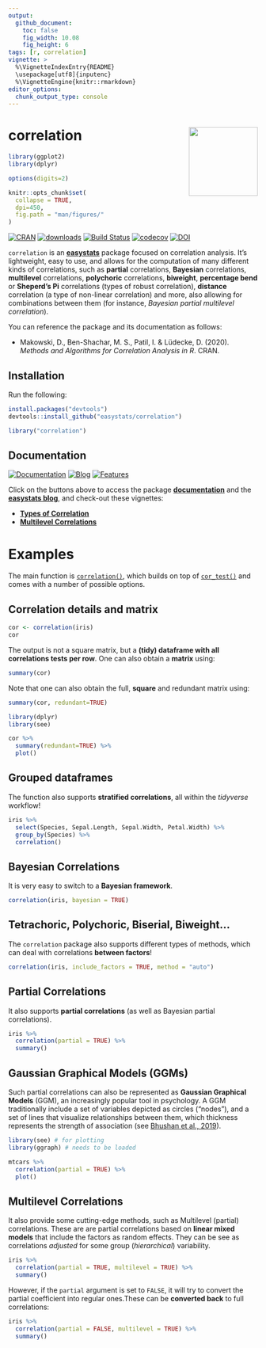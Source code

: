```yaml
---
output: 
  github_document:
    toc: false
    fig_width: 10.08
    fig_height: 6
tags: [r, correlation]
vignette: >
  %\VignetteIndexEntry{README}
  \usepackage[utf8]{inputenc}
  %\VignetteEngine{knitr::rmarkdown}
editor_options: 
  chunk_output_type: console
---
```


# correlation <img src='man/figures/logo.png' align="right" height="139" />

```r
library(ggplot2)
library(dplyr)

options(digits=2)

knitr::opts_chunk$set(
  collapse = TRUE,
  dpi=450,
  fig.path = "man/figures/"
)
```


[![CRAN](http://www.r-pkg.org/badges/version/correlation)](https://cran.r-project.org/package=correlation)
[![downloads](http://cranlogs.r-pkg.org/badges/correlation)](https://cran.r-project.org/package=correlation)
[![Build Status](https://travis-ci.org/easystats/correlation.svg?branch=master)](https://travis-ci.org/easystats/correlation)
[![codecov](https://codecov.io/gh/easystats/correlation/branch/master/graph/badge.svg)](https://codecov.io/gh/easystats/correlation)
[![DOI](https://zenodo.org/badge/DOI/10.5281/zenodo.3837171.svg)](https://doi.org/10.5281/zenodo.3837171)



`correlation` is an [**easystats**](https://github.com/easystats/easystats) package focused on correlation analysis. It's lightweight, easy to use, and allows for the computation of many different kinds of correlations, such as **partial** correlations, **Bayesian** correlations, **multilevel** correlations, **polychoric** correlations, **biweight**, **percentage bend** or **Sheperd's Pi** correlations (types of robust correlation), **distance** correlation (a type of non-linear correlation) and more, also allowing for combinations between them (for instance, *Bayesian partial multilevel correlation*).

You can reference the package and its documentation as follows:

- Makowski, D., Ben-Shachar, M. S., Patil, I. \& Lüdecke, D. (2020). *Methods and Algorithms for Correlation Analysis in R*. CRAN.


## Installation


Run the following:

```r
install.packages("devtools")
devtools::install_github("easystats/correlation")
```
```r
library("correlation")
```

## Documentation

[![Documentation](https://img.shields.io/badge/documentation-correlation-orange.svg?colorB=E91E63)](https://easystats.github.io/correlation/)
[![Blog](https://img.shields.io/badge/blog-easystats-orange.svg?colorB=FF9800)](https://easystats.github.io/blog/posts/)
[![Features](https://img.shields.io/badge/features-correlation-orange.svg?colorB=2196F3)](https://easystats.github.io/correlation/reference/index.html)

Click on the buttons above to access the package [**documentation**](https://easystats.github.io/correlation/) and the [**easystats blog**](https://easystats.github.io/blog/posts/), and check-out these vignettes:


- [**Types of Correlation**](https://easystats.github.io/correlation/articles/types.html)
- [**Multilevel Correlations**](https://easystats.github.io/correlation/articles/multilevel.html)


# Examples

The main function is [`correlation()`](https://easystats.github.io/correlation/reference/correlation.html), which builds on top of [`cor_test()`](https://easystats.github.io/correlation/reference/cor_test.html) and comes with a number of possible options.

## Correlation details and matrix

```r
cor <- correlation(iris)
cor
```

The output is not a square matrix, but a **(tidy) dataframe with all correlations tests per row**. One can also obtain a **matrix** using:

```r
summary(cor)
```

Note that one can also obtain the full, **square** and redundant matrix using:

```r
summary(cor, redundant=TRUE)
```


```r
library(dplyr)
library(see)

cor %>% 
  summary(redundant=TRUE) %>% 
  plot()
```


## Grouped dataframes

The function also supports **stratified correlations**, all within the *tidyverse* workflow!

```r
iris %>% 
  select(Species, Sepal.Length, Sepal.Width, Petal.Width) %>% 
  group_by(Species) %>% 
  correlation()
```


## Bayesian Correlations

It is very easy to switch to a **Bayesian framework**.

```r
correlation(iris, bayesian = TRUE)
```


## Tetrachoric, Polychoric, Biserial, Biweight...

The `correlation` package also supports different types of methods, which can deal with correlations **between factors**!

```r
correlation(iris, include_factors = TRUE, method = "auto")
```





## Partial Correlations

It also supports **partial correlations** (as well as Bayesian partial correlations).

```r
iris %>% 
  correlation(partial = TRUE) %>% 
  summary()
```

## Gaussian Graphical Models (GGMs)

Such partial correlations can also be represented as **Gaussian Graphical Models** (GGM), an increasingly popular tool in psychology. A GGM traditionally include a set of variables depicted as circles ("nodes"), and a set of lines that visualize relationships between them, which thickness represents the strength of association (see [Bhushan et al., 2019](https://www.frontiersin.org/articles/10.3389/fpsyg.2019.01050/full)).

```r
library(see) # for plotting
library(ggraph) # needs to be loaded

mtcars %>% 
  correlation(partial = TRUE) %>% 
  plot()
```




## Multilevel Correlations


It also provide some cutting-edge methods, such as Multilevel (partial) correlations. These are are partial correlations based on **linear mixed models** that include the factors as random effects. They can be see as correlations *adjusted* for some group (*hierarchical*) variability.


```r
iris %>% 
  correlation(partial = TRUE, multilevel = TRUE) %>% 
  summary()
```


However, if the `partial` argument is set to `FALSE`, it will try to convert the partial coefficient into regular ones.These can be **converted back** to full correlations:

```r
iris %>% 
  correlation(partial = FALSE, multilevel = TRUE) %>% 
  summary()
```


